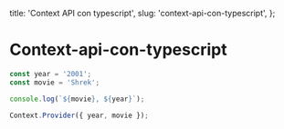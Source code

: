 
  title: 'Context API con typescript',
  slug: 'context-api-con-typescript',
};

# Context-api-con-typescript

```js
const year = '2001';
const movie = 'Shrek';

console.log(`${movie}, ${year}`);
```

```typescript
Context.Provider({ year, movie });
```

